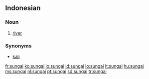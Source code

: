 ==Indonesian==

===Noun===
{{infl|id|noun}}

# [[river]]

===Synonyms===
* [[kali]]

[[fr:sungai]]
[[ko:sungai]]
[[io:sungai]]
[[id:sungai]]
[[lo:sungai]]
[[lt:sungai]]
[[hu:sungai]]
[[ms:sungai]]
[[nl:sungai]]
[[pt:sungai]]
[[sd:sungai]]
[[tr:sungai]]